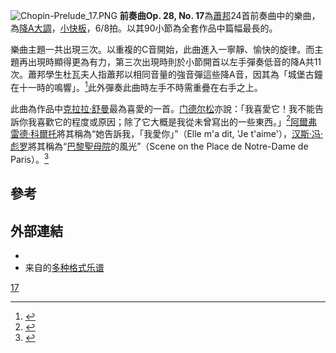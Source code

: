 {{NoteTA
|G1=Music
}}
[[File:Chopin-Prelude_17.PNG|thumb]]
'''前奏曲Op. 28, No. 17'''為[[蕭邦|蕭邦]]24首前奏曲中的樂曲，為[[降A大調|降A大調]]，[[行板|小快板]]，6/8拍。以其90小節為全套作品中篇幅最長的。

樂曲主題一共出現三次。以重複的C音開始，此曲進入一寧靜、愉快的旋律。而主題再出現時顯得更為有力，第三次出現時則於小節開首以左手彈奏低音的降A共11次。蕭邦學生杜瓦夫人指蕭邦以相同音量的強音彈這些降A音，因其為「城堡古鐘在十一時的鳴響」。<ref>{{cite book|author=焦元溥|title=聽見蕭邦|url=//books.google.com.hk/books?id=FiJxCgAAQBAJ|date=2010年5月|publisher=聯經|isbn=978-957-08-3570-0|pages=177}}</ref>此外彈奏此曲時左手不時需重疊在右手之上。

此曲為作品中[[克拉拉·舒曼|克拉拉·舒曼]]最為喜愛的一首。[[费利克斯·门德尔松·巴托尔迪|门德尔松]]亦說：「我喜愛它！我不能告訴你我喜歡它的程度或原因；除了它大概是我從未曾寫出的一些東西。」<ref>{{Cite web |url=http://www.chopinsociety.org/chopin/preludes |title=Vancouver Chopin Society: The Preludes.<!-- Bot generated title --> |accessdate=2014-02-13 |archive-date=2007-08-23 |archive-url=https://web.archive.org/web/20070823025705/http://www.chopinsociety.org/chopin/preludes |dead-url=no }}</ref>[[阿爾弗雷德·科爾托|阿爾弗雷德·科爾托]]將其稱為“她告訴我，「我愛你」”（Elle m'a dit, 'Je t'aime'），[[汉斯·冯·彪罗|汉斯·冯·彪罗]]將其稱為“[[巴黎聖母院|巴黎聖母院]]的風光”（Scene on the Place de Notre-Dame de Paris）。<ref>{{Cite web |url=http://www.ourchopin.com/analysis/prelude.html |title=蕭邦前奏曲 |accessdate=2014-02-13 |archive-date=2020-12-13 |archive-url=https://web.archive.org/web/20201213210621/http://www.ourchopin.com/analysis/prelude.html |dead-url=no }}</ref>

==參考==
{{reflist}}

==外部連結==
* {{IMSLP2|work=Preludes Op.28 (Chopin, Frederic)|cname=前奏曲, Op. 28}}
* 来自{{le|乌托邦计划|Mutopia Project}}的[https://www.mutopiaproject.org/cgibin/piece-info.cgi?id=2190 多种格式乐谱] {{Wayback|url=https://www.mutopiaproject.org/cgibin/piece-info.cgi?id=2190 |date=20211122124254 }}

{{肖邦前奏曲}}

[[Category:肖邦前奏曲|17]]